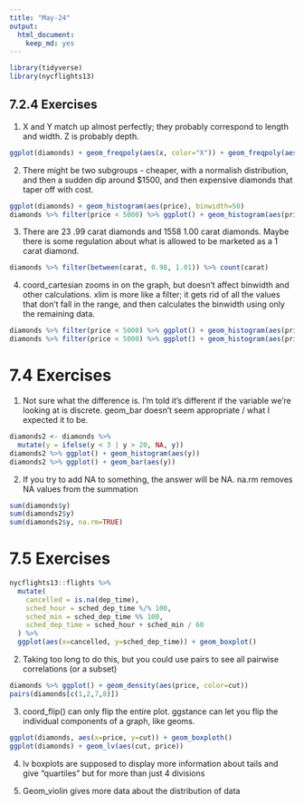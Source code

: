 ```yaml
---
title: "May-24"
output: 
  html_document: 
    keep_md: yes
---
```


```r
library(tidyverse)
library(nycflights13)
```

## 7.2.4 Exercises
1. X and Y match up almost perfectly; they probably correspond to length and width. Z is probably depth. 
```r
ggplot(diamonds) + geom_freqpoly(aes(x, color="X")) + geom_freqpoly(aes(y, color="Y")) + geom_freqpoly(aes(z, color="Z")) + xlim(1,10)
```

2. There might be two subgroups - cheaper, with a normalish distribution, and then a sudden dip around $1500, and then expensive diamonds that taper off with cost. 
```r
ggplot(diamonds) + geom_histogram(aes(price), binwidth=50)
diamonds %>% filter(price < 5000) %>% ggplot() + geom_histogram(aes(price), binwidth=50)
```

3. There are 23 .99 carat diamonds and 1558 1.00 carat diamonds. Maybe there is some regulation about what is allowed to be marketed as a 1 carat diamond. 
```r
diamonds %>% filter(between(carat, 0.98, 1.01)) %>% count(carat)
```

4. coord_cartesian zooms in on the graph, but doesn't affect binwidth and other calculations. xlim is more like a filter; it gets rid of all the values that don't fall in the range, and then calculates the binwidth using only the remaining data. 
```r
diamonds %>% filter(price < 5000) %>% ggplot() + geom_histogram(aes(price)) + coord_cartesian(xlim = c(100, 1500))
diamonds %>% filter(price < 5000) %>% ggplot() + geom_histogram(aes(price)) + xlim(100, 1500)
```

# 7.4 Exercises
1. Not sure what the difference is. I'm told it's different if the variable we're looking at is discrete. geom_bar doesn't seem appropriate / what I expected it to be. 
```r
diamonds2 <- diamonds %>% 
  mutate(y = ifelse(y < 3 | y > 20, NA, y))
diamonds2 %>% ggplot() + geom_histogram(aes(y))
diamonds2 %>% ggplot() + geom_bar(aes(y))
```
2. If you try to add NA to something, the answer will be NA. na.rm removes NA values from the summation
```r
sum(diamonds$y)
sum(diamonds2$y)
sum(diamonds2$y, na.rm=TRUE)
```

# 7.5 Exercises
```r
nycflights13::flights %>% 
  mutate(
    cancelled = is.na(dep_time),
    sched_hour = sched_dep_time %/% 100,
    sched_min = sched_dep_time %% 100,
    sched_dep_time = sched_hour + sched_min / 60
  ) %>% 
  ggplot(aes(x=cancelled, y=sched_dep_time)) + geom_boxplot()
```
2. Taking too long to do this, but you could use pairs to see all pairwise correlations (or a subset)
```r
diamonds %>% ggplot() + geom_density(aes(price, color=cut))
pairs(diamonds[c(1,2,7,8)])
```
3. coord_flip() can only flip the entire plot. ggstance can let you flip the individual components of a graph, like geoms. 
```r
ggplot(diamonds, aes(x=price, y=cut)) + geom_boxploth()
ggplot(diamonds) + geom_lv(aes(cut, price))
```
4. lv boxplots are supposed to display more information about tails and give "quartiles" but for more than just 4 divisions

5. Geom_violin gives more data about the distribution of data


